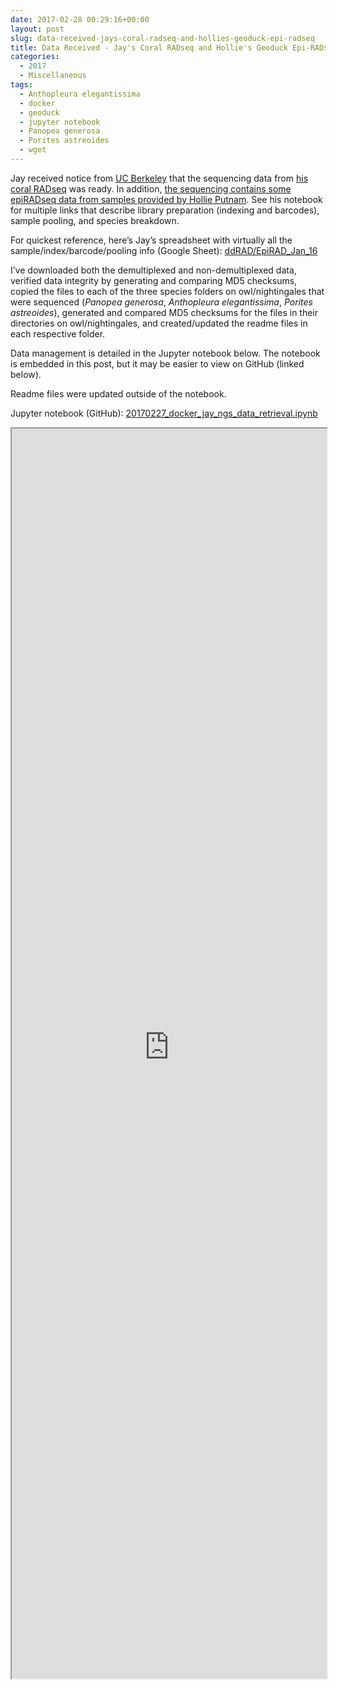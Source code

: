 ```yaml
---
date: 2017-02-28 00:29:16+00:00
layout: post
slug: data-received-jays-coral-radseq-and-hollies-geoduck-epi-radseq
title: Data Received - Jay's Coral RADseq and Hollie's Geoduck Epi-RADseq
categories:
  - 2017
  - Miscellaneous
tags:
  - Anthopleura elegantissima
  - docker
  - geoduck
  - jupyter notebook
  - Panopea generosa
  - Porites astreoides
  - wget
---
```


Jay received notice from [UC Berkeley](https://qb3.berkeley.edu/gsl/) that the sequencing data from [his coral RADseq](http://onsnetwork.org/jdimond/2017/02/14/rad-library-prep/) was ready. In addition, [the sequencing contains some epiRADseq data from samples provided by Hollie Putnam](https://hputnam.github.io/Putnam_Lab_Notebook/Geoduck_Larval_DNA_Extractions/). See his notebook for multiple links that describe library preparation (indexing and barcodes), sample pooling, and species breakdown.

For quickest reference, here's Jay's spreadsheet with virtually all the sample/index/barcode/pooling info (Google Sheet): [ddRAD/EpiRAD_Jan_16](https://docs.google.com/spreadsheets/d/1zS7lGuESGLiRUs8qdDf1aYxaYBmNHnwx51YtsAs83O4/edit#gid=1930556752)

I've downloaded both the demultiplexed and non-demultiplexed data, verified data integrity by generating and comparing MD5 checksums, copied the files to each of the three species folders on owl/nightingales that were sequenced (_Panopea generosa_, _Anthopleura elegantissima_, _Porites astreoides_), generated and compared MD5 checksums for the files in their directories on owl/nightingales, and created/updated the readme files in each respective folder.




Data management is detailed in the Jupyter notebook below. The notebook is embedded in this post, but it may be easier to view on GitHub (linked below).

Readme files were updated outside of the notebook.

Jupyter notebook (GitHub): [20170227_docker_jay_ngs_data_retrieval.ipynb](https://github.com/sr320/LabDocs/blob/master/jupyter_nbs/sam/20170227_docker_jay_ngs_data_retrieval.ipynb)

<iframe src="https://render.githubusercontent.com/view/ipynb?commit=65febaac781eab05c13d38bbd7f1b6cfb2c5dc3d&enc_url=68747470733a2f2f7261772e67697468756275736572636f6e74656e742e636f6d2f73723332302f4c6162446f63732f363566656261616337383165616230356331336433386262643766316236636662326335646333642f6a7570797465725f6e62732f73616d2f32303137303232375f646f636b65725f6a61795f6e67735f646174615f72657472696576616c2e6970796e62&nwo=sr320%2FLabDocs&path=jupyter_nbs%2Fsam%2F20170227_docker_jay_ngs_data_retrieval.ipynb&repository_id=13746500#56f5c595-c4e5-419d-9c38-78290d1996f1" width="100%" height="2000" scrolling="yes"></iframe>
